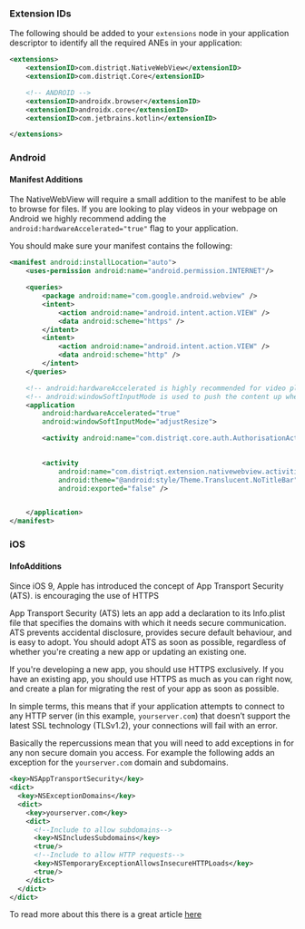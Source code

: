 
### Extension IDs

The following should be added to your `extensions` node in your application descriptor to identify all the required ANEs in your application:

```xml
<extensions>
    <extensionID>com.distriqt.NativeWebView</extensionID>
    <extensionID>com.distriqt.Core</extensionID>

    <!-- ANDROID -->
    <extensionID>androidx.browser</extensionID>
    <extensionID>androidx.core</extensionID>
    <extensionID>com.jetbrains.kotlin</extensionID>

</extensions>
```



### Android

#### Manifest Additions


The NativeWebView will require a small addition to the manifest to be able to browse for files.
If you are looking to play videos in your webpage on Android we highly recommend adding the 
`android:hardwareAccelerated="true"` flag to your application. 

You should make sure your manifest contains the following:

```xml
<manifest android:installLocation="auto">
    <uses-permission android:name="android.permission.INTERNET"/>

    <queries>
        <package android:name="com.google.android.webview" />
        <intent>
            <action android:name="android.intent.action.VIEW" />
            <data android:scheme="https" />
        </intent>
        <intent>
            <action android:name="android.intent.action.VIEW" />
            <data android:scheme="http" />
        </intent>
    </queries>

    <!-- android:hardwareAccelerated is highly recommended for video playback and scroll performance -->
    <!-- android:windowSoftInputMode is used to push the content up when an input appears below the keyboard -->
    <application 
        android:hardwareAccelerated="true"
        android:windowSoftInputMode="adjustResize">

        <activity android:name="com.distriqt.core.auth.AuthorisationActivity" android:theme="@android:style/Theme.Translucent.NoTitleBar" android:exported="false" />    
            

        <activity 
            android:name="com.distriqt.extension.nativewebview.activities.BrowseActivity" 
            android:theme="@android:style/Theme.Translucent.NoTitleBar" 
			android:exported="false" />


    </application>
</manifest>
```



### iOS

#### InfoAdditions

Since iOS 9, Apple has introduced the concept of App Transport Security (ATS). is encouraging the use of HTTPS

App Transport Security (ATS) lets an app add a declaration to its Info.plist file that specifies 
the domains with which it needs secure communication. ATS prevents accidental disclosure, provides 
secure default behaviour, and is easy to adopt. You should adopt ATS as soon as possible, regardless 
of whether you're creating a new app or updating an existing one. 

If you're developing a new app, you should use HTTPS exclusively. If you have an existing app, you 
should use HTTPS as much as you can right now, and create a plan for migrating the rest of your app 
as soon as possible.

In simple terms, this means that if your application attempts to connect to any HTTP server 
(in this example, `yourserver.com`) that doesn’t support the latest SSL technology (TLSv1.2), 
your connections will fail with an error.

Basically the repercussions mean that you will need to add exceptions in for any non secure domain 
you access. For example the following adds an exception for the `yourserver.com` domain and subdomains.

```xml
<key>NSAppTransportSecurity</key>
<dict>
  <key>NSExceptionDomains</key>
  <dict>
    <key>yourserver.com</key>
    <dict>
      <!--Include to allow subdomains-->
      <key>NSIncludesSubdomains</key>
      <true/>
      <!--Include to allow HTTP requests-->
      <key>NSTemporaryExceptionAllowsInsecureHTTPLoads</key>
      <true/>
    </dict>
  </dict>
</dict>
```

To read more about this there is a great article [here](https://medium.com/@squeakytoy/configuring-app-transport-security-exceptions-in-ios-9-and-osx-10-11-94a62f844944)


